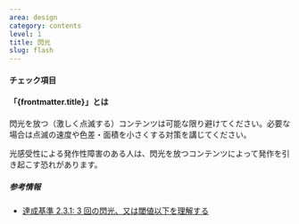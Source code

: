 ```yaml
---
area: design
category: contents
level: 1
title: 閃光
slug: flash
---
```



#### チェック項目

<Checkpoint title="閃光を放つコンテンツは避ける" />
<Checkpoint title="閃光を放つコンテンツは、1秒間に3回より遅く点滅するようにする" />
<Checkpoint title="1秒間に3回以上点滅する場合は、点滅するコンテンツのサイズを小さくする" />

#### 「{frontmatter.title}」とは

閃光を放つ（激しく点滅する）コンテンツは可能な限り避けてください。必要な場合は点滅の速度や色差・面積を小さくする対策を講じてください。

光感受性による発作性障害のある人は、閃光を放つコンテンツによって発作を引き起こす恐れがあります。

##### 参考情報

- [達成基準 2.3.1: 3 回の閃光、又は閾値以下を理解する](https://waic.jp/translations/WCAG21/Understanding/three-flashes-or-below-threshold.html)
